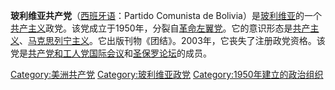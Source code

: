 {{共产党}}
'''玻利维亚共产党'''（[[西班牙语|西班牙语]]：Partido Comunista de Bolivia）是[[玻利维亚|玻利维亚]]的一个[[共产主义|共产主义]]政党。该党成立于1950年，分裂自[[革命左翼党|革命左翼党]]。它的意识形态是[[共产主义|共产主义]]、[[马克思列宁主义|马克思列宁主义]]。它出版刊物《团结》。2003年，它丧失了注册政党资格。该党是[[共产党和工人党国际会议|共产党和工人党国际会议]]和[[圣保罗论坛|圣保罗论坛]]的成员。


[[Category:美洲共产党|Category:美洲共产党]]
[[Category:玻利维亚政党|Category:玻利维亚政党]]
[[Category:1950年建立的政治组织|Category:1950年建立的政治组织]]